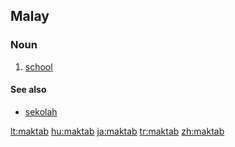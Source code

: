 ==Malay==

===Noun===
{{head|ms|noun}}

# [[school]]

====See also====
* [[sekolah]]

[[lt:maktab]]
[[hu:maktab]]
[[ja:maktab]]
[[tr:maktab]]
[[zh:maktab]]